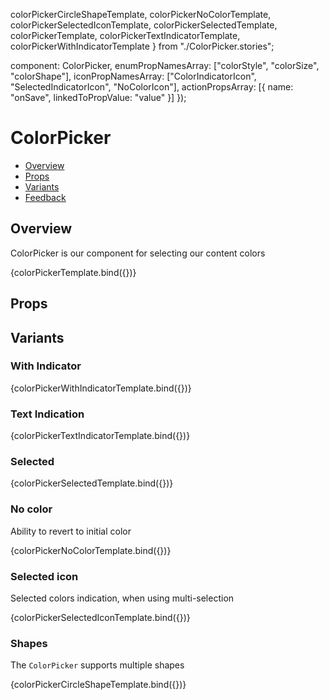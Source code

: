   colorPickerCircleShapeTemplate,
  colorPickerNoColorTemplate,
  colorPickerSelectedIconTemplate,
  colorPickerSelectedTemplate,
  colorPickerTemplate,
  colorPickerTextIndicatorTemplate,
  colorPickerWithIndicatorTemplate
} from "./ColorPicker.stories";

  component: ColorPicker,
  enumPropNamesArray: ["colorStyle", "colorSize", "colorShape"],
  iconPropNamesArray: ["ColorIndicatorIcon", "SelectedIndicatorIcon", "NoColorIcon"],
  actionPropsArray: [{ name: "onSave", linkedToPropValue: "value" }]
});

<Meta
  title="Pickers/ColorPicker"
  component={ColorPicker}
  argTypes={metaSettings.argTypes}
  decorators={metaSettings.decorators}
/>

# ColorPicker

- [Overview](#overview)
- [Props](#props)
- [Variants](#variants)
- [Feedback](#feedback)

## Overview

ColorPicker is our component for selecting our content colors

<Canvas>
  <Story name="Overview">{colorPickerTemplate.bind({})}</Story>
</Canvas>

## Props

<ArgsTable story="Overview"/>

## Variants

### With Indicator

<Canvas>
  <Story name="With Indicator">{colorPickerWithIndicatorTemplate.bind({})}</Story>
</Canvas>

### Text Indication

<Canvas>
  <Story name="Text Indication">{colorPickerTextIndicatorTemplate.bind({})}</Story>
</Canvas>

### Selected

<Canvas>
  <Story name="Selected">{colorPickerSelectedTemplate.bind({})}</Story>
</Canvas>

### No color

Ability to revert to initial color

<Canvas>
  <Story name="No color" play={noColorInteractionSuite}>{colorPickerNoColorTemplate.bind({})}</Story>
</Canvas>

### Selected icon

Selected colors indication, when using multi-selection

<Canvas>
  <Story name="Selected icon" play={multiSelectionInteractionSuite}>{colorPickerSelectedIconTemplate.bind({})}</Story>
</Canvas>

### Shapes

The `ColorPicker` supports multiple shapes

<Canvas>
  <Story name="Shapes">{colorPickerCircleShapeTemplate.bind({})}</Story>
</Canvas>
